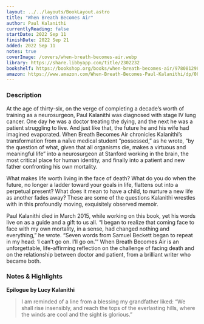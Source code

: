 ```yaml
---
layout: ../../layouts/BookLayout.astro
title: "When Breath Becomes Air"
author: Paul Kalanithi
currentlyReading: false
startDate: 2022 Sep 11
finishDate: 2022 Sep 21
added: 2022 Sep 11
notes: true
coverImage: /covers/when-breath-becomes-air.webp
library: https://share.libbyapp.com/title/2302232
bookshelf: https://bookshop.org/books/when-breath-becomes-air/9780812988406
amazon: https://www.amazon.com/When-Breath-Becomes-Paul-Kalanithi/dp/081298840X/
---
```


<ReadingTime
  startDate  = {frontmatter.startDate}
  finishDate = {frontmatter.finishDate}
/>

### Description
At the age of thirty-six, on the verge of completing a decade’s worth of training as a neurosurgeon, Paul Kalanithi was diagnosed with stage IV lung cancer. One day he was a doctor treating the dying, and the next he was a patient struggling to live. And just like that, the future he and his wife had imagined evaporated. When Breath Becomes Air chronicles Kalanithi’s transformation from a naïve medical student “possessed,” as he wrote, “by the question of what, given that all organisms die, makes a virtuous and meaningful life” into a neurosurgeon at Stanford working in the brain, the most critical place for human identity, and finally into a patient and new father confronting his own mortality.

What makes life worth living in the face of death? What do you do when the future, no longer a ladder toward your goals in life, flattens out into a perpetual present? What does it mean to have a child, to nurture a new life as another fades away? These are some of the questions Kalanithi wrestles with in this profoundly moving, exquisitely observed memoir.

Paul Kalanithi died in March 2015, while working on this book, yet his words live on as a guide and a gift to us all. “I began to realize that coming face to face with my own mortality, in a sense, had changed nothing and everything,” he wrote. “Seven words from Samuel Beckett began to repeat in my head: ‘I can’t go on. I’ll go on.’” When Breath Becomes Air is an unforgettable, life-affirming reflection on the challenge of facing death and on the relationship between doctor and patient, from a brilliant writer who became both.

### Notes & Highlights
**Epilogue by Lucy Kalanithi**
> I am reminded of a line from a blessing my grandfather liked: “We shall rise insensibly, and reach the tops of the everlasting hills, where the winds are cool and the sight is glorious.”

<BuyBook
  library   = {frontmatter.library}
  bookshelf = {frontmatter.bookshelf}
  amazon    = {frontmatter.amazon}
/>
